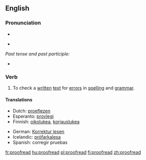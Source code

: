 ==English==

===Pronunciation===
*{{audio|en-us-proofread.ogg|Audio (US)}}

*{{IPA|/'prufrid/}}

''Past tense and past participle:''
*{{IPA|/'prufrɛd/}}

===Verb===
{{en-verb|proofreads|proofreading|proofread|proofread}}

# To check a [[written]] [[text]] for [[error]]s in [[spelling]] and [[grammar]].

====Translations====
{{trans-top|To check for errors in spelling and grammar}}
*Dutch: [[proeflezen]]
*Esperanto: [[provlegi]]
*Finnish: [[oikolukea]], [[korjauslukea]]
{{trans-mid}}
*German: [[Korrektur lesen]]
*Icelandic: [[prófarkalesa]]
*Spanish: corregir pruebas
{{trans-bottom}}

[[fr:proofread]]
[[hu:proofread]]
[[pl:proofread]]
[[fi:proofread]]
[[zh:proofread]]
